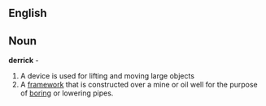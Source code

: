 ==English==
== Noun ==
'''derrick''' - 
#A device is used for lifting and moving large objects
#A [[framework]] that is constructed over a mine or oil well for the purpose of [[boring]] or lowering pipes.